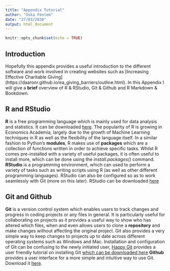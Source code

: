 ```yaml
---
title: "Appendix Tutorial"
author: "Oska Fentem"
date: "27/03/2020"
output: html_document
---
```


```r
knitr::opts_chunk$set(echo = TRUE)
```

## Introduction
Hopefully this appendix provides a useful introduction to the different software and work involved in creating websites such as [Increasing Effective Charitable Giving] (https://daaronr.github.io/ea_giving_barriers/outline.html). In this Appendix I will give a **brief** overview of R & RStudio, Git & Github and R Markdown & Bookdown.

## R and RStudio
**R** is a free programming language which is mainly used for data analysis and statistics. It can be downloaded [here](https://www.r-project.org/). The popularity of R is growing in Economics Academia, largely due to the growth of Machine Learning techniques in R as well as the flexibility of the language itself.
In a similar fashion to Python's **modules**, R makes use of **packages** which are a collection of functions written in order to achieve specific tasks. Whilst R comes pre-installed with a variety of useful packages, it is often useful to install more, which can be done using the *install.packages()* command. 
**RStudio** is a programming environment, which can used to perform a variety of tasks such as writing scripts using R (as well as other different programming languages). RStudio can also be configured so as to work seamlessly with Git (more on this later). RStudio can be downloaded [here](https://rstudio.com/)

## Git and Github
**Git** is a version control system which enables users to track changes and progress in coding projects or any files in general. It is particularly useful for collaborating on projects as it provides a useful way to show who has altered which files, when and even allows users to clone a **repository** and make changes without affecting the original project. Git also provides a very simple way to keep changes to projects up to date across different operating systems such as Windows and Mac. Installation and configuration of Git can be confusing to the newly initiated user, [Happy Git](https://happygitwithr.com/index.html) provides a user friendly tutorial on installing Git [which can be downloaded here](https://git-scm.com/)
**Github** provides a user interface for a more simple and intuitive way to use Git. Download it [here](https://github.com/).
